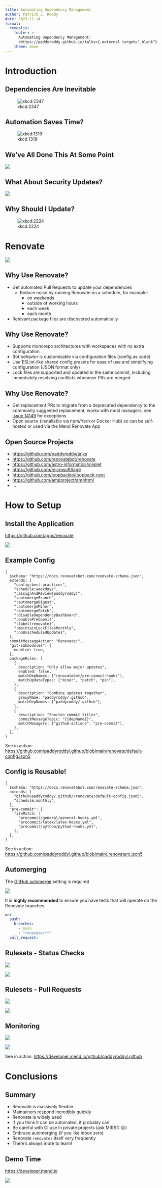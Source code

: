 ```yaml
---
title: Automating Dependency Management
author: Patrick J. Roddy
date: 2023-11-14
format:
  revealjs:
    footer: >-
      Automating Dependency Management:
      <https://paddyroddy.github.io/talks>{.external target="_blank"}
    theme: moon
---
```


# Introduction

## Dependencies Are Inevitable

![xkcd:2347](figures/dependency.png)

## Automation Saves Time?

![xkcd:1319](figures/automation.png)

## We've All Done This At Some Point

![](figures/bump.png)

## What About Security Updates?

![](figures/dependabot.png)

## Why Should I Update?

![xkcd:2224](figures/updates.png)

# Renovate

![](figures/renovate.jpg)

## Why Use Renovate?

- Get automated Pull Requests to update your dependencies
  - Reduce noise by running Renovate on a schedule, for example:
    - on weekends
    - outside of working hours
    - each week
    - each month
- Relevant package files are discovered automatically

## Why Use Renovate?

- Supports monorepo architectures with workspaces with no extra configuration
- Bot behavior is customisable via configuration files (config as code)
- Use ESLint-like shared config presets for ease of use and simplifying
  configuration (JSON format only)
- Lock files are supported and updated in the same commit, including immediately
  resolving conflicts whenever PRs are merged

## Why Use Renovate?

- Get replacement PRs to migrate from a deprecated dependency to the community
  suggested replacement, works with most managers, see
  [issue 14149](https://github.com/renovatebot/renovate/issues/14149){.external target="_blank"}
  for exceptions
- Open source (installable via npm/Yarn or Docker Hub) so can be self-hosted or
  used via the Mend Renovate App

## Open Source Projects

- <https://github.com/paddyroddy/talks>{.external target="_blank"}
- <https://github.com/renovatebot/renovate>{.external target="_blank"}
- <https://github.com/astro-informatics/sleplet>{.external target="_blank"}
- <https://github.com/microsoft/lage>{.external target="_blank"}
- <https://github.com/loopbackio/loopback-next>{.external target="_blank"}
- <https://github.com/ampproject/amphtml>{.external target="_blank"}
- ...

# How to Setup

## Install the Application

<https://github.com/apps/renovate>{.external target="_blank"}

![](figures/application.png)

## Example Config

```.json5
{
  $schema: "https://docs.renovatebot.com/renovate-schema.json",
  extends: [
    "config:best-practices",
    "schedule:weekdays",
    ":assignAndReview(paddyroddy)",
    ":automergeBranch",
    ":automergeDigest",
    ":automergeMinor",
    ":automergePatch",
    ":disableDependencyDashboard",
    ":enablePreCommit",
    ":label(renovate)",
    ":maintainLockFilesMonthly",
    ":noUnscheduledUpdates",
  ],
  commitMessageAction: "Renovate:",
  "git-submodules": {
    enabled: true,
  },
  packageRules: [
    {
      description: "Only allow major updates",
      enabled: false,
      matchDepNames: ["renovatebot/pre-commit-hooks"],
      matchUpdateTypes: ["minor", "patch", "pin"],
    },
    {
      description: "Combine updates together",
      groupName: "paddyroddy/.github",
      matchDepNames: ["paddyroddy/.github"],
    },
    {
      description: "Shorten commit titles",
      commitMessageTopic: "{{depName}}",
      matchManagers: ["github-actions", "pre-commit"],
    },
  ],
}
```

::: footer
See in action: <https://github.com/paddyroddy/.github/blob/main/renovate/default-config.json5>
:::

## Config is Reusable!

```.json5
{
  $schema: "https://docs.renovatebot.com/renovate-schema.json",
  extends: [
    "github>paddyroddy/.github//renovate/default-config.json5",
    "schedule:monthly",
  ],
  "pre-commit": {
    fileMatch: [
      "precommit/general/general-hooks.yml",
      "precommit/latex/latex-hooks.yml",
      "precommit/python/python-hooks.yml",
    ],
  },
}
```

::: footer
See in action: <https://github.com/paddyroddy/.github/blob/main/.renovaterc.json5>
:::

## Automerging

The
[GitHub automerge](https://docs.github.com/en/pull-requests/collaborating-with-pull-requests/incorporating-changes-from-a-pull-request/automatically-merging-a-pull-request)
setting is required

![](figures/automerge.png)

::: {.fragment .fade-left}
It is **highly recommended** to ensure you have tests that will operate on the
Renovate branches.

```yaml
on:
  push:
    branches:
      - main
      - "renovate/**"
  pull_request:
```
:::

## Rulesets - Status Checks

:::{layout-ncol=2}
![](figures/status_checks_1.png)

::: {.fragment .fade-left}
![](figures/status_checks_2.png)
:::
:::

## Rulesets - Pull Requests

:::{layout-ncol=2}
![](figures/pull_requests_1.png)

::: {.fragment .fade-left}
![](figures/pull_requests_2.png)
:::
:::

## Monitoring

:::{layout-ncol=2}
![](figures/logging_1.png)

::: {.fragment .fade-left}
![](figures/logging_2.png)
:::
:::

::: footer
See in action: <https://developer.mend.io/github/paddyroddy/.github>
:::

# Conclusions

## Summary

- Renovate is massively flexible
- Maintainers respond incredibly quickly
- Renovate is widely used
- If you think it can be automated, it probably can
- Be careful with CI use in private projects (ask MIRSG 😉)
- Embrace automerging (if you like inbox zero)
- Renovate `renovates` itself very frequently
- There's always more to learn!

## Demo Time

<https://developer.mend.io>

![](figures/demo.jpg)
